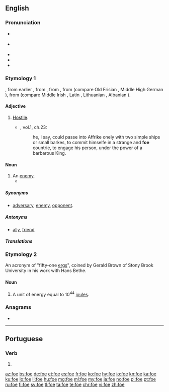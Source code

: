 {{also|FoE|FOE}}
==English==

===Pronunciation===
* {{a|RP}} {{IPA|/fəʊ/|lang=en}}
* {{a|GenAm}} {{IPA|/foʊ/|lang=en}}
* {{audio|en-us-foe.ogg|Audio (US)|lang=en}}
* {{rhymes|əʊ|lang=en}}
* {{homophones|faux|lang=en}}

===Etymology 1===
{{etyl|enm|en}} {{m|enm|fo||foe; hostile}}, from earlier {{m|enm|ifo||foe}}, from {{etyl|ang|en}} {{m|ang|ġefāh||enemy}}, from {{m|ang|fāh||hostile}}, from {{etyl|gem-pro|en}} {{m|gem-pro|*faihaz}} (compare Old Frisian {{m|ofs|fāch||punishable}}, Middle High German {{m|gmh|gevēch||feuder}}), from {{etyl|ine-pro|en}} {{m|ine-pro|*peik/k̑-||to hate, be hostile}} (compare Middle Irish {{m|mga|óech||enemy, fiend}}, Latin {{m|la|piget||he is annoying}}, Lithuanian {{m|lt|pìktas||evil}}, Albanian {{m|sq|pis||dirty, scoundrel}}).

====Adjective====
{{en-adj}}

# {{context|obsolete|lang=en}} [[hostile|Hostile]].
#* {{RQ:Flr Mntgn Essays}}, vol.1, ch.23:
#*: he, I say, could passe into Affrike onely with two simple ships or small barkes, to commit himselfe in a strange and '''foe''' countrie, to engage his person, under the power of a barbarous King{{nb...}}.

====Noun====
{{en-noun}}

# An [[enemy]].
#* {{quote-magazine|date=2013-06-29|volume=407|issue=8842|page=55|magazine={{w|The Economist}}
|title=[http://www.economist.com/news/international/21580191-edward-snowdens-odyssey-leaves-america-nonplussed-and-its-allies-dismayed-russia-china Travels and travails]
|passage=Even without hovering drones, a lurking assassin, a thumping score and a denouement, the real-life story of Edward Snowden, a rogue spy on the run, could be straight out of the cinema. But, as with Hollywood, the subplots and exotic locations may distract from the real message: America’s discomfort and its '''foe'''s’ glee.}}

=====Synonyms=====
* {{sense|enemy}} [[adversary]], [[enemy]], [[opponent]].

=====Antonyms=====
* {{sense|enemy}} [[ally]], [[friend]]

=====Translations=====
{{trans-see|enemy}}

===Etymology 2===
An acronym of "fifty-one [[erg]]s", coined by Gerald Brown of Stony Brook University in his work with Hans Bethe.

====Noun====
{{en-noun}}

# A unit of energy equal to 10<sup>44</sup> [[joule]]s.

===Anagrams===
* {{l|en|EOF}}

----

==Portuguese==

===Verb===
{{pt-verb-form}}

# {{obsolete spelling of|foi|lang=pt}}

[[az:foe]]
[[bs:foe]]
[[de:foe]]
[[et:foe]]
[[es:foe]]
[[fr:foe]]
[[ko:foe]]
[[hy:foe]]
[[io:foe]]
[[kn:foe]]
[[ka:foe]]
[[ku:foe]]
[[lo:foe]]
[[li:foe]]
[[hu:foe]]
[[mg:foe]]
[[ml:foe]]
[[my:foe]]
[[ja:foe]]
[[no:foe]]
[[pl:foe]]
[[pt:foe]]
[[ru:foe]]
[[fi:foe]]
[[sv:foe]]
[[tl:foe]]
[[ta:foe]]
[[te:foe]]
[[chr:foe]]
[[vi:foe]]
[[zh:foe]]